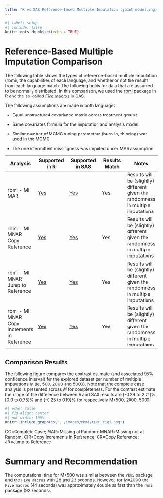 ```yaml
---
title: "R vs SAS Reference-Based Multiple Imputation (joint modelling): Continuous Data"
---
```


```r
#| label: setup
#| include: false
knitr::opts_chunk$set(echo = TRUE)
```

# Reference-Based Multiple Imputation Comparison

The following table shows the types of reference-based multiple imputation (rbmi), the capabilities of each language, and whether or not the results from each language match. The following holds for data that are assumed to be normally distributed. In this comparison, we used the [rbmi](https://cran.r-project.org/web/packages/rbmi/index.html) package in R and the so-called [Five macros](https://www.lshtm.ac.uk/research/centres-projects-groups/missing-data#dia-missing-data) in SAS.

The following assumptions are made in both languages:

* Equal unstructured covariance matrix across treatment groups

* Same covariates formula for the imputation and analysis model

* Similar number of MCMC tuning parameters (burn-in, thinning) was used in the MCMC

* The one intermittent missingness was imputed under MAR assumption

| Analysis | Supported in R | Supported in SAS | Results Match | Notes |
|----------|----------------|------------------|---------------|-------|
| rbmi - MI MAR | [Yes](../R/rbmi_continuous_joint.html) | [Yes](../SAS/rbmi_continuous_joint_SAS.html) | Yes | Results will be (slightly) different given the randomness in multiple imputations |
| rbmi - MI MNAR Copy Reference | [Yes](../R/rbmi_continuous_joint.html) | [Yes](../SAS/rbmi_continuous_joint_SAS.html) | Yes | Results will be (slightly) different given the randomness in multiple imputations |
| rbmi - MI MNAR Jump to Reference | [Yes](../R/rbmi_continuous_joint.html) | [Yes](../SAS/rbmi_continuous_joint_SAS.html) | Yes | Results will be (slightly) different given the randomness in multiple imputations |
| rbmi - MI MNAR Copy Increments in Reference | [Yes](../R/rbmi_continuous_joint.html) | [Yes](../SAS/rbmi_continuous_joint_SAS.html) | Yes | Results will be (slightly) different given the randomness in multiple imputations |


## Comparison Results
The following figure compares the contrast estimate (and associated 95% confidence interval) for the explored dataset per number of multiple imputations *M* (ie, 500, 2000 and 5000). Note that the complete case analysis is presented across *M* for completeness. For the contrast estimate the range of the difference between R and SAS results are [-0.29 to 2.21]%, [0.0 to 0.75]% and [-0.25 to 0.19]% for respectively M=500, 2000, 5000.

```r
#| echo: false
#| fig-align: center
#| out-width: 100%
knitr::include_graphics("../images/rbmi/COMP_fig1.png")
```
CC=Complete Case; MAR=Missing at Random; MNAR=Missing not at Random, CIR=Copy Increments in Reference; CR=Copy Reference; JR=Jump to Reference


# Summary and Recommendation
The computational time for M=500 was similar between the `rbmi` package and the `Five macros` with 26 and 23 seconds. However, for M=2000 the `Five macros` (44 seconds) was approximately double as fast than the `rbmi` package (92 seconds).


